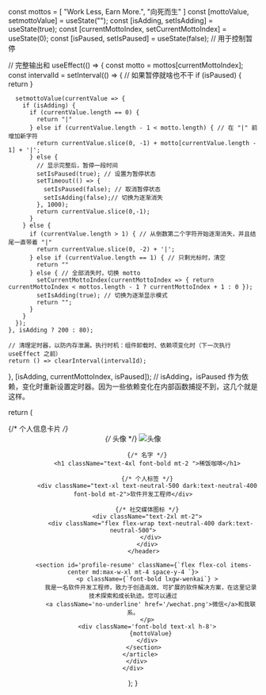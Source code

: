 
  const mottos = [
    "Work Less, Earn More.",
    "向死而生"
  ]
  const [mottoValue, setmottoValue] = useState("");
  const [isAdding, setIsAdding] = useState(true);
  const [currentMottoIndex, setCurrentMottoIndex] = useState(0);
  const [isPaused, setIsPaused] = useState(false); // 用于控制暂停


  // 完整输出和
  useEffect(() => {
    const motto = mottos[currentMottoIndex];
    const intervalId = setInterval(() => {
      // 如果暂停就啥也不干
      if (isPaused) {
        return
      }

      setmottoValue(currentValue => {
        if (isAdding) {
          if (currentValue.length == 0) {
            return "|"
          } else if (currentValue.length - 1 < motto.length) { // 在 "|" 前增加新字符
            return currentValue.slice(0, -1) + motto[currentValue.length - 1] + '|';
          } else {
            // 显示完整后，暂停一段时间
            setIsPaused(true); // 设置为暂停状态
            setTimeout(() => {
              setIsPaused(false); // 取消暂停状态
              setIsAdding(false);// 切换为逐渐消失
            }, 1000);
            return currentValue.slice(0,-1);
          }
        } else {
          if (currentValue.length > 1) { // 从倒数第二个字符开始逐渐消失，并且结尾一直带着 "|"
            return currentValue.slice(0, -2) + '|';
          } else if (currentValue.length == 1) { // 只剩光标时，清空
            return ""
          } else { // 全部消失时，切换 motto
            setCurrentMottoIndex(currentMottoIndex => { return currentMottoIndex < mottos.length - 1 ? currentMottoIndex + 1 : 0 });
            setIsAdding(true); // 切换为逐渐显示模式
            return "";
          }
        }
      });
    }, isAdding ? 200 : 80);

    // 清理定时器，以防内存泄漏。执行时机：组件卸载时、依赖项变化时（下一次执行 useEffect 之前）
    return () => clearInterval(intervalId);
  }, [isAdding, currentMottoIndex, isPaused]); // isAdding，isPaused 作为依赖，变化时重新设置定时器。因为一些依赖变化在内部函数捕捉不到，这几个就是这样。


  return (
    <div className="flex flex-col w-full h-full items-center">
      {/* 个人信息卡片 */}
      <div id="profile" className='mt-4'>
        <article className="w-full flex flex-col items-center justify-center">
          <header className="flex flex-col items-center">
            {/* 头像 */}
            <Image
              src="/avatar.jpg"
              alt="头像"
              width={150}
              height={150}
              className='rounded-full'
            />

            {/* 名字 */}
            <h1 className="text-4xl font-bold mt-2 ">稀饭咖啡</h1>

            {/* 个人标签 */}
            <div className="text-xl text-neutral-500 dark:text-neutral-400  font-bold mt-2">软件开发工程师</div>

            {/* 社交媒体图标 */}
            <div className="text-2xl mt-2">
              <div className="flex flex-wrap text-neutral-400 dark:text-neutral-500">
              </div>
            </div>
          </header>

          <section id='profile-resume' className={`flex flex-col items-center md:max-w-xl mt-4 space-y-4 `}>
            <p className={`font-bold lxgw-wenkai`} >
              我是一名软件开发工程师，致力于创造高效、可扩展的软件解决方案，在这里记录技术探索和成长轨迹。您可以通过
              <a className='no-underline' href='/wechat.png'>微信</a>和我联系。
            </p>
            <div className='font-bold text-xl h-8'>
              {mottoValue}
            </div>
          </section>
        </article>
      </div>
    </div>
  );
}